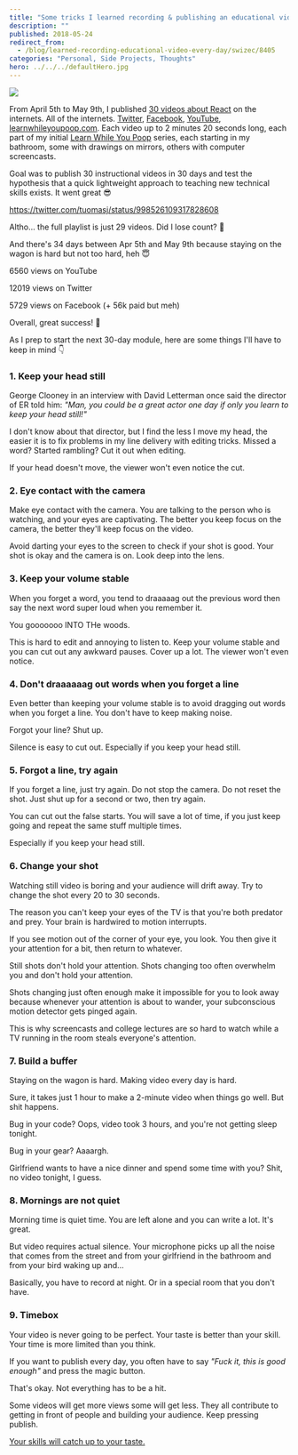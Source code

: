 ```yaml
---
title: "Some tricks I learned recording & publishing an educational video every day for 30 days"
description: ""
published: 2018-05-24
redirect_from:
  - /blog/learned-recording-educational-video-every-day/swizec/8405
categories: "Personal, Side Projects, Thoughts"
hero: ../../../defaultHero.jpg
---
```


![](https://swizec.com/blog/wp-content/uploads/2018/05/F5F63D9C-009C-4F68-A4F5-EFF20A28E0E9.png)

From April 5th to May 9th, I published [30 videos about React](https://www.youtube.com/playlist?list=PLF8WgaD4xmjWuh7FTYTealxehOuNor_2S) on the internets. All of the internets. [Twitter](https://twitter.com/Swizec/status/981932124231024640), [Facebook](https://www.facebook.com/swizecpage/), [YouTube](https://www.youtube.com/playlist?list=PLF8WgaD4xmjWuh7FTYTealxehOuNor_2S), [learnwhileyoupoop.com](https://learnwhileyoupoop.com/). Each video up to 2 minutes 20 seconds long, each part of my initial [Learn While You Poop](https://learnwhileyoupoop.com) series, each starting in my bathroom, some with drawings on mirrors, others with computer screencasts.

Goal was to publish 30 instructional videos in 30 days and test the hypothesis that a quick lightweight approach to teaching new technical skills exists. It went great 😎

https://twitter.com/tuomasj/status/998526109317828608

Altho… the full playlist is just 29 videos. Did I lose count? 🤔

And there's 34 days between Apr 5th and May 9th because staying on the wagon is hard but not too hard, heh 😇

6560 views on YouTube

12019 views on Twitter

5729 views on Facebook (+ 56k paid but meh)

Overall, great success! 💪

As I prep to start the next 30-day module, here are some things I'll have to keep in mind 👇

### 1. Keep your head still

George Clooney in an interview with David Letterman once said the director of ER told him: _"Man, you could be a great actor one day if only you learn to keep your head still!"_

I don't know about that director, but I find the less I move my head, the easier it is to fix problems in my line delivery with editing tricks. Missed a word? Started rambling? Cut it out when editing.

If your head doesn't move, the viewer won't even notice the cut.

### 2. Eye contact with the camera

Make eye contact with the camera. You are talking to the person who is watching, and your eyes are captivating. The better you keep focus on the camera, the better they'll keep focus on the video.

Avoid darting your eyes to the screen to check if your shot is good. Your shot is okay and the camera is on. Look deep into the lens.

### 3. Keep your volume stable

When you forget a word, you tend to draaaaag out the previous word then say the next word super loud when you remember it.

You gooooooo INTO THe woods.

This is hard to edit and annoying to listen to. Keep your volume stable and you can cut out any awkward pauses. Cover up a lot. The viewer won't even notice.

### 4. Don't draaaaaag out words when you forget a line

Even better than keeping your volume stable is to avoid dragging out words when you forget a line. You don't have to keep making noise.

Forgot your line? Shut up.

Silence is easy to cut out. Especially if you keep your head still.

### 5. Forgot a line, try again

If you forget a line, just try again. Do not stop the camera. Do not reset the shot. Just shut up for a second or two, then try again.

You can cut out the false starts. You will save a lot of time, if you just keep going and repeat the same stuff multiple times.

Especially if you keep your head still.

### 6. Change your shot

Watching still video is boring and your audience will drift away. Try to change the shot every 20 to 30 seconds.

The reason you can't keep your eyes of the TV is that you're both predator and prey. Your brain is hardwired to motion interrupts.

If you see motion out of the corner of your eye, you look. You then give it your attention for a bit, then return to whatever.

Still shots don't hold your attention. Shots changing too often overwhelm you and don't hold your attention.

Shots changing just often enough make it impossible for you to look away because whenever your attention is about to wander, your subconscious motion detector gets pinged again.

This is why screencasts and college lectures are so hard to watch while a TV running in the room steals everyone's attention.

### 7. Build a buffer

Staying on the wagon is hard. Making video every day is hard.

Sure, it takes just 1 hour to make a 2-minute video when things go well. But shit happens.

Bug in your code? Oops, video took 3 hours, and you're not getting sleep tonight.

Bug in your gear? Aaaargh.

Girlfriend wants to have a nice dinner and spend some time with you? Shit, no video tonight, I guess.

### 8. Mornings are not quiet

Morning time is quiet time. You are left alone and you can write a lot. It's great.

But video requires actual silence. Your microphone picks up all the noise that comes from the street and from your girlfriend in the bathroom and from your bird waking up and…

Basically, you have to record at night. Or in a special room that you don't have.

### 9. Timebox

Your video is never going to be perfect. Your taste is better than your skill. Your time is more limited than you think.

If you want to publish every day, you often have to say _"Fuck it, this is good enough"_ and press the magic button.

That's okay. Not everything has to be a hit.

Some videos will get more views some will get less. They all contribute to getting in front of people and building your audience. Keep pressing publish.

[Your skills will catch up to your taste.](https://zenpencils.com/comic/90-ira-glass-advice-for-beginners/)
